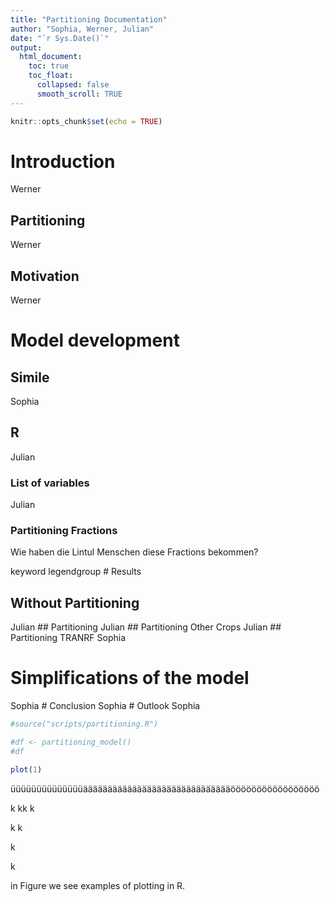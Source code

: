 ```yaml
---
title: "Partitioning Documentation"
author: "Sophia, Werner, Julian"
date: "`r Sys.Date()`"
output:
  html_document:
    toc: true
    toc_float:
      collapsed: false
      smooth_scroll: TRUE
---
```


```r
knitr::opts_chunk$set(echo = TRUE)
```


# Introduction
Werner

## Partitioning
Werner

## Motivation
Werner

# Model development

## Simile
Sophia

## R
Julian

### List of variables
Julian

### Partitioning Fractions
Wie haben die Lintul Menschen diese Fractions bekommen?

keyword legendgroup
# Results

## Without Partitioning
Julian
## Partitioning
Julian
## Partitioning Other Crops
Julian
## Partitioning TRANRF
Sophia

# Simplifications of the model
Sophia
# Conclusion
Sophia
# Outlook
Sophia

```r
#source("scripts/partitioning.R")

#df <- partitioning_model()
#df

plot(1)
```


üüüüüüüüüüüüüüääääääääääääääääääääääääääääääööööööööööööööööö


k
kk
k

k
k




k

k







in Figure \ref{fig:figs} we see examples of plotting in R.
